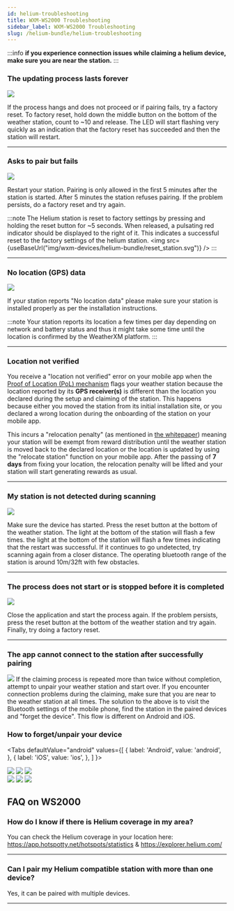 ```yaml
---
id: helium-troubleshooting
title: WXM-WS2000 Troubleshooting
sidebar_label: WXM-WS2000 Troubleshooting
slug: /helium-bundle/helium-troubleshooting
---
```



:::info
**if you experience connection issues while claiming a helium device,  make sure you are near the station.**
:::

### The updating process lasts forever

<div class="explanation small-big">
  <img src={useBaseUrl("img/wxm-devices/helium-bundle/reset_station.svg")} />
  <span>

If the process hangs and does not proceed or if pairing fails, try a factory reset.
To factory reset, hold down the middle button on the bottom of the weather station, count to ~10 and release. The LED will start flashing very quickly as an indication that the factory reset has succeeded and then the station will restart.

</span>
</div>

<hr/>

### Asks to pair but fails

<div class="explanation small-big">
  <img src={useBaseUrl("img/wxm-devices/helium-bundle/fail-pairing.svg")} />
<span>

Restart your station. Pairing is only allowed in the first 5 minutes after the station is started. After 5 minutes the station refuses pairing. If the problem persists, do a factory reset and try again. 

:::note
The Helium station is reset to factory settings by pressing and holding the reset button for ~5 seconds. When released, a pulsating red indicator should be displayed to the right of it. This indicates a successful reset to the factory settings of the helium station.
<img src={useBaseUrl("img/wxm-devices/helium-bundle/reset_station.svg")} />
:::
</span>
</div>

<hr/>

### No location (GPS) data

<div class="explanation small-big">
  <img src={useBaseUrl("img/wxm-devices/helium-bundle/helium-clear-sky-view.png")} />
<span>

If your station reports "No location data" please make sure your station is installed properly as per the installation instructions. 

:::note
Your station reports its location a few times per day depending on network and battery status and thus it might take some time until the location is confirmed by the WeatherXM platform.
:::
</span>
</div>

<hr/>

### Location not verified
You receive a "location not verified" error on your mobile app when the [Proof of Location (PoL) mechanism](/project/proof-of-location) flags your weather station because the location reported by its **GPS receiver(s)** is different than the location you declared during the setup and claiming of the station. This happens because either you moved the station from its initial installation site, or you declared a wrong location during the onboarding of the station on your mobile app.

This incurs a "relocation penalty" (as mentioned in [the whitepaper](http://weatherxm.com/whitepaper)) meaning your station will be exempt from reward distribution until the weather station is moved back to the declared location or the location is updated by using the "relocate station" function on your mobile app. After the passing of **7 days** from fixing your location, the relocation penalty will be lifted and your station will start generating rewards as usual.


<hr/>

### My station is not detected during scanning

<div class="explanation small-big">
  <img src={useBaseUrl("img/wxm-devices/helium-bundle/no-device-found.svg")} />
  <span>

Make sure the device has started.  Press the reset button at the bottom of the weather station. The light at the bottom of the station will flash a few times. the light at the bottom of the station will flash a few times indicating that the restart was successful. 
If it continues to go undetected, try scanning again from a closer distance. The operating bluetooth range of the station is around 10m/32ft with few obstacles.
</span>
</div>

<hr/>

### The process does not start or is stopped before it is completed

<div class="explanation small-big">
  <img src={useBaseUrl("img/wxm-devices/helium-bundle/scanning-failed.svg")} />
  <span>

Close the application and start the process again. If the problem persists, press the reset button at the bottom of the weather station and try again. Finally, try doing a factory reset.
</span>
</div>

<hr/>

### The app cannot connect to the station after successfully pairing

<div class="explanation small-big">
  <img src={useBaseUrl("img/wxm-devices/helium-bundle/connection-failed.svg")} />
  <span>
    If the claiming process is repeated more than twice without completion, attempt to unpair your weather station and start over. If you encounter connection problems during the claiming, make sure that you are near to the weather station at all times. The solution to the above is to visit the Bluetooth settings of the mobile phone, find the station in the paired devices and "forget the device". This flow is different on Android and iOS.
  </span>
</div>

<h3>How to forget/unpair your device</h3>

<Tabs
  defaultValue="android"
  values={[
    { label: 'Android', value: 'android', },
    { label: 'iOS', value: 'ios', },
  ]
}>

<TabItem value="android">
  <div class="explanation small-big">
    <img src={useBaseUrl("img/wxm-devices/helium-bundle/troubleshoot-android-1.png")} />
    <img src={useBaseUrl("img/wxm-devices/helium-bundle/troubleshoot-android-2.png")} />
    <img src={useBaseUrl("img/wxm-devices/helium-bundle/troubleshoot-android-3.png")} />
  </div>
</TabItem>

<TabItem value="ios">
  <div class="explanation small-big">
    <img src={useBaseUrl("img/wxm-devices/helium-bundle/troubleshoot-iOS-1.png")} />
    <img src={useBaseUrl("img/wxm-devices/helium-bundle/troubleshoot-iOS-2.png")} />
    <img src={useBaseUrl("img/wxm-devices/helium-bundle/troubleshoot-iOS-3.png")} />
  </div>
</TabItem>
</Tabs>

## FAQ on WS2000

### How do I know if there is Helium coverage in my area?

You can check the Helium coverage in your location here: https://app.hotspotty.net/hotspots/statistics & https://explorer.helium.com/

<hr />

### Can I pair my Helium compatible station with more than one device?

Yes, it can be paired with multiple devices.

<hr />
